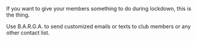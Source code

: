 If you want to give your members something to do during lockdown, this is the thing.

Use B.A.R.G.A. to send customized emails or texts to club members or any other contact list.